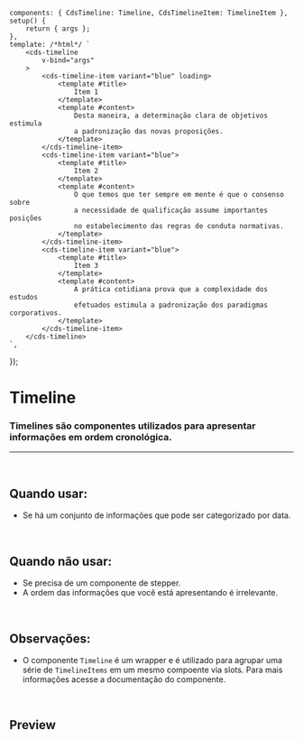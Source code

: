 
<Meta of={TimelineStories} />

	components: { CdsTimeline: Timeline, CdsTimelineItem: TimelineItem },
	setup() {
		return { args };
	},
	template: /*html*/ `
		<cds-timeline
			v-bind="args" 
		>
			<cds-timeline-item variant="blue" loading>
				<template #title>
					Item 1
				</template>
				<template #content>
					Desta maneira, a determinação clara de objetivos estimula
					a padronização das novas proposições.
				</template>
			</cds-timeline-item> 
			<cds-timeline-item variant="blue">
				<template #title>
					Item 2
				</template>
				<template #content>
					O que temos que ter sempre em mente é que o consenso sobre
					a necessidade de qualificação assume importantes posições
					no estabelecimento das regras de conduta normativas.
				</template>
			</cds-timeline-item>
			<cds-timeline-item variant="blue">
				<template #title>
					Item 3
				</template>
				<template #content>
					A prática cotidiana prova que a complexidade dos estudos
					efetuados estimula a padronização dos paradigmas corporativos.
				</template>
			</cds-timeline-item>
		</cds-timeline>
	`,
});

# Timeline

### Timelines são componentes utilizados para apresentar informações em ordem cronológica.

***

<br />

## Quando usar:

* Se há um conjunto de informações que pode ser categorizado por data.

<br />

## Quando não usar:

* Se precisa de um componente de stepper.
* A ordem das informações que você está apresentando é irrelevante.

<br />

## Observações:

* O componente `Timeline` é um wrapper e é utilizado para agrupar uma série de `TimelineItems` em um mesmo compoente
  via slots. Para mais informações acesse a documentação do componente.

<br />

## Preview

<Canvas>
  <Story of={TimelineStories.Timeline} />
</Canvas>

<Controls />
